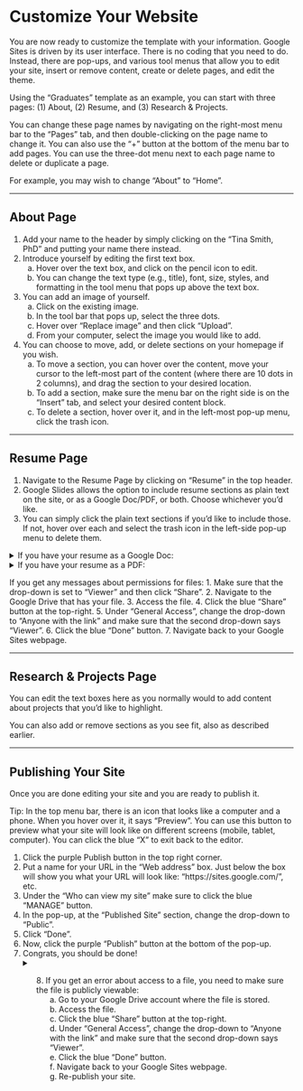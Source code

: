 # Customize Your Website {.sec-google}

You are now ready to customize the template with your information. Google Sites is driven by its user interface. There is no coding that you need to do. Instead, there are pop-ups, and various tool menus that allow you to edit your site, insert or remove content, create or delete pages, and edit the theme.

Using the "Graduates" template as an example, you can start with three pages: (1) About, (2) Resume, and (3) Research & Projects.

You can change these page names by navigating on the right-most menu bar to the "Pages" tab, and then double-clicking on the page name to change it. You can also use the "+" button at the bottom of the menu bar to add pages. You can use the three-dot menu next to each page name to delete or duplicate a page.

For example, you may wish to change "About" to "Home".

<hr>

## About Page

1. Add your name to the header by simply clicking on the "Tina Smith, PhD" and putting your name there instead.
2. Introduce yourself by editing the first text box. 
  <ol type="a">
    <li>Hover over the text box, and click on the pencil icon to edit.</li>
    <li>You can change the text type (e.g., title), font, size, styles, and formatting in the tool menu that pops up above the text box.</li>
  </ol>
3. You can add an image of yourself.
  <ol type="a">
    <li>Click on the existing image.</li>
    <li>In the tool bar that pops up, select the three dots.</li>
    <li>Hover over "Replace image" and then click "Upload".</li>
    <li>From your computer, select the image you would like to add.</li>
  </ol>
4. You can choose to move, add, or delete sections on your homepage if you wish.
  <ol type="a">
    <li>To move a section, you can hover over the content, move your cursor to the left-most part of the content (where there are 10 dots in 2 columns), and drag the section to your desired location.</li>
    <li>To add a section, make sure the menu bar on the right side is on the "Insert" tab, and select your desired content block.</li>
    <li>To delete a section, hover over it, and in the left-most pop-up menu, click the trash icon.</li>
  </ol>

<hr>

## Resume Page

1. Navigate to the Resume Page by clicking on "Resume" in the top header.
2. Google Slides allows the option to include resume sections as plain text on the site, or as a Google Doc/PDF, or both. Choose whichever you'd like.
3. You can simply click the plain text sections if you'd like to include those. If not, hover over each and select the trash icon in the left-side pop-up menu to delete them.

<details>
<summary>If you have your resume as a Google Doc:</summary>
  <ol type="a">
    <li>In the right-side menu bar under the "Insert" tab, select "Docs".</li>
    <li>In the pop-up menu, select your Google Docs resume.</li>
    <li>Click the blue "Insert" button.</li>
    <li>Note that this will insert the Google Doc in a new section under your current section.</li>
  </ol>
</details>
<details>
<summary>If you have your resume as a PDF:</summary>
  <ol type="a">
    <li>You need to upload your PDF file to your Google Drive.</li>
    <li>In the right-side menu bar under the "Insert" tab, select "Drive".</li>
    <li>In the pop-up menu, navigate to and select your PDF resume.</li>
    <li>Click the blue "Insert" button.</li>
    <li>Not that this will insert the PDF in a new section under your current section.</li>
  </ol>
</details>

If you get any messages about permissions for files:
1. Make sure that the drop-down is set to "Viewer" and then click "Share".
2. Navigate to the Google Drive that has your file.
3. Access the file.
4. Click the blue "Share" button at the top-right.
5. Under "General Access", change the drop-down to "Anyone with the link" and make sure that the second drop-down says "Viewer".
6. Click the blue "Done" button.
7. Navigate back to your Google Sites webpage.

<hr>

## Research & Projects Page

You can edit the text boxes here as you normally would to add content about projects that you'd like to highlight.

You can also add or remove sections as you see fit, also as described earlier.

<hr>

## Publishing Your Site

Once you are done editing your site and you are ready to publish it.

Tip: In the top menu bar, there is an icon that looks like a computer and a phone. When you hover over it, it says "Preview". You can use this button to preview what your site will look like on different screens (mobile, tablet, computer). You can click the blue "X" to exit back to the editor.

1. Click the purple Publish button in the top right corner.
2. Put a name for your URL in the "Web address" box. Just below the box will show you what your URL will look like: "https://sites.google.com/", etc.
3. Under the "Who can view my site" make sure to click the blue "MANAGE" button.
4. In the pop-up, at the "Published Site" section, change the drop-down to "Public".
5. Click "Done".
6. Now, click the purple "Publish" button at the bottom of the pop-up.
7. Congrats, you should be done!
<details>
<summary>8. If you get an error about access to a file, you need to make sure the file is publicly viewable:</sumamry>
  <ol type="a">
    <li>Go to your Google Drive account where the file is stored.</li>
    <li>Access the file.</li>
    <li>Click the blue "Share" button at the top-right.</li>
    <li>Under "General Access", change the drop-down to "Anyone with the link" and make sure that the second drop-down says "Viewer".</li>
    <li>Click the blue "Done" button.</li>
    <li>Navigate back to your Google Sites webpage.</li>
    <li>Re-publish your site.</li>
  </ol>
</details>




